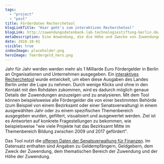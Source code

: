 ```yaml
---
tags:
  - "project"
  - "post"
title: Förderdaten Recherchetool
blogLinkTitle: "Hier geht's zum interaktiven Recherchetool"
blogLink: http://zuwendungsdatenbank.lab.technologiestiftung-berlin.de/
metaDescription: Eine Anwendung, die die Höhe und Zwecke von Zuwendungen vom Land Berlin visualisiert
date: 2018-10-01
visible: true
indexImage: placeholder.png
heroImage: foerdergeld_hero.png
---
```


Jahr für Jahr werden werden mehr als 1 Milliarde Euro Fördergelder in Berlin an Organisationen und Unternehmen ausgegeben. Ein [interaktives Recherchetool](http://zuwendungsdatenbank.lab.technologiestiftung-berlin.de/) wurde entwickelt, um eben diese Ausgaben des Landes Berlin unter die Lupe zu nehmen. Durch wenige Klicks und ohne in den Kontakt mit den Rohdaten zukommen, wird es dadurch möglich genaue Details der Zuwendungen anzuzeigen und zu analysieren. Mit dem Tool können beispielsweise alle Fördergelder die von einer bestimmten Behörde (zum Beispiel von einem Bezirksamt oder einer Senatsverwaltung) in einem ausgewählten Jahr oder zu einem spezifischen Themenbereich ausgegeben wurden, gefiltert, visualisiert und ausgewertet werden. Ziel ist es Antworten auf konkrete Fragestellungen zu bekommen, wie beispielsweise "wie viele Projekte hat das Bezirksamt Mitte im Themenbereich Bildung zwischen 2009 und 2017 gefördert".

Das Tool nutzt die [offenen Daten der Senatsverwaltung für Finanzen](https://daten.berlin.de/datensaetze/zuwendungsdatenbank). Im Datensatz enthalten sind Angaben zu Geldempfängern, Geldgebern, dem Zweck der Zuwendung, dem thematischen Bereich der Zuwendung und der Höhe der Zuwendung.


<ImageSection
  src="foerdergeld_screenshot.png"
  caption="Das Recherchetool für Förderdaten"
/>
